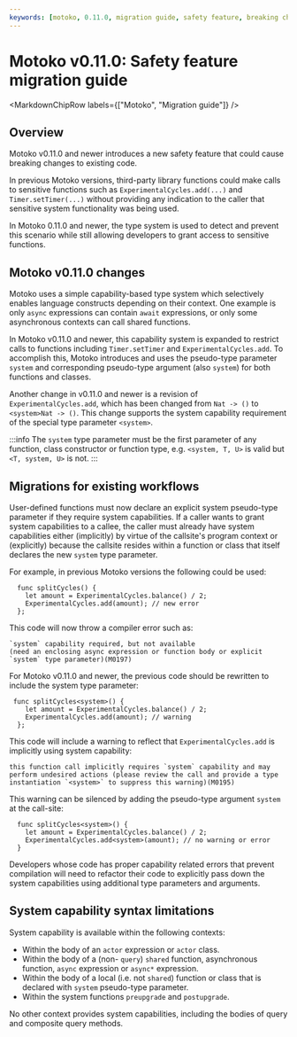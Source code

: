 ```yaml
---
keywords: [motoko, 0.11.0, migration guide, safety feature, breaking change]
---
```



# Motoko v0.11.0: Safety feature migration guide

<MarkdownChipRow labels={["Motoko", "Migration guide"]} />

## Overview

Motoko v0.11.0 and newer introduces a new safety feature that could cause breaking changes to existing code.

In previous Motoko versions, third-party library functions could make calls to sensitive functions such as `ExperimentalCycles.add(...)` and `Timer.setTimer(...)` without providing any indication to the caller that sensitive system functionality was being used.

In Motoko 0.11.0 and newer, the type system is used to detect and prevent this scenario while still allowing developers to grant access to sensitive functions.

## Motoko v0.11.0 changes

Motoko uses a simple capability-based type system which selectively enables language constructs depending on their context. One example is only `async` expressions can contain `await` expressions, or only some asynchronous contexts can call shared functions.

In Motoko v0.11.0 and newer, this capability system is expanded to restrict calls to functions including `Timer.setTimer` and `ExperimentalCycles.add`. To accomplish this, Motoko introduces and uses the pseudo-type parameter `system` and corresponding pseudo-type argument (also `system`) for both functions and classes.

Another change in v0.11.0 and newer is a revision of `ExperimentalCycles.add`, which has been changed from `Nat -> ()` to `<system>Nat -> ()`. This change supports the system capability requirement of the special type parameter `<system>`.

:::info
The `system` type parameter must be the first parameter of any function, class constructor or function type, e.g. `<system, T, U>` is valid but `<T, system, U>` is not.
:::

## Migrations for existing workflows

User-defined functions must now declare an explicit system pseudo-type parameter if they require system capabilities. If a caller wants to grant system capabilities to a callee, the caller must already have system capabilities either (implicitly) by virtue of the callsite's program context or (explicitly) because the callsite resides within a function or class that itself declares the new `system`  type parameter.

For example, in previous Motoko versions the following could be used:

```motoko
  func splitCycles() {
    let amount = ExperimentalCycles.balance() / 2;
    ExperimentalCycles.add(amount); // new error
  };
```

This code will now throw a compiler error such as:

```
`system` capability required, but not available
(need an enclosing async expression or function body or explicit `system` type parameter)(M0197)
```

For Motoko v0.11.0 and newer, the previous code should be rewritten to include the system type parameter:

```motoko
 func splitCycles<system>() {
    let amount = ExperimentalCycles.balance() / 2;
    ExperimentalCycles.add(amount); // warning
  };
```

This code will include a warning to reflect that `ExperimentalCycles.add` is implicitly using system capability:

```
this function call implicitly requires `system` capability and may perform undesired actions (please review the call and provide a type instantiation `<system>` to suppress this warning)(M0195)
```

This warning can be silenced by adding the pseudo-type argument `system` at the call-site:

```motoko
  func splitCycles<system>() {
    let amount = ExperimentalCycles.balance() / 2;
    ExperimentalCycles.add<system>(amount); // no warning or error
  }
```

Developers whose code has proper capability related errors that prevent compilation will need to refactor their code to explicitly pass down the system capabilities using additional type parameters and arguments.

## System capability syntax limitations

System capability is available within the following contexts:

- Within the body of an `actor` expression or `actor` class.
- Within the body of a (non- `query`) `shared` function, asynchronous function, `async` expression or `async*` expression.
- Within the body of a local (i.e. not `shared`) function or class that is declared with `system` pseudo-type parameter.
- Within the system functions `preupgrade` and `postupgrade`.

No other context provides system capabilities, including the bodies of query and composite query methods.




